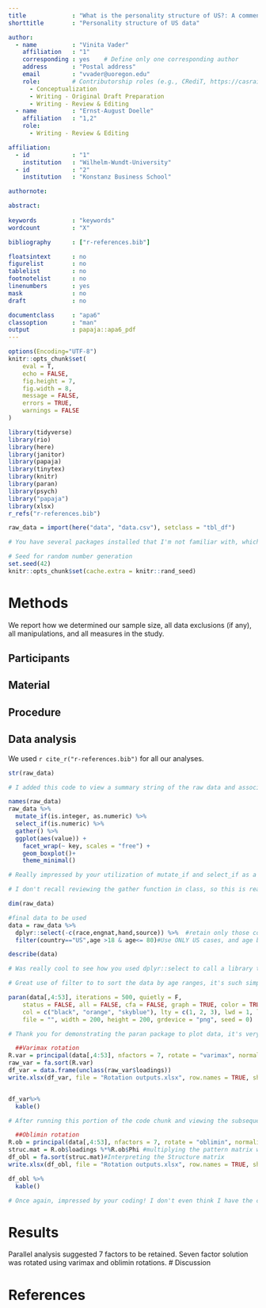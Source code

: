 ```yaml
---
title             : "What is the personality structure of US?: A commentary on methods"
shorttitle        : "Personality structure of US data"

author: 
  - name          : "Vinita Vader"
    affiliation   : "1"
    corresponding : yes    # Define only one corresponding author
    address       : "Postal address"
    email         : "vvader@uoregon.edu"
    role:         # Contributorship roles (e.g., CRediT, https://casrai.org/credit/)
      - Conceptualization
      - Writing - Original Draft Preparation
      - Writing - Review & Editing
  - name          : "Ernst-August Doelle"
    affiliation   : "1,2"
    role:
      - Writing - Review & Editing

affiliation:
  - id            : "1"
    institution   : "Wilhelm-Wundt-University"
  - id            : "2"
    institution   : "Konstanz Business School"

authornote: 

abstract:
  
keywords          : "keywords"
wordcount         : "X"

bibliography      : ["r-references.bib"]

floatsintext      : no
figurelist        : no
tablelist         : no
footnotelist      : no
linenumbers       : yes
mask              : no
draft             : no

documentclass     : "apa6"
classoption       : "man"
output            : papaja::apa6_pdf
---
```


<!-- You have an eye-catching title, which immediately grabbed my attention. The topic feels relevant and certainly garnered my interest, despite the fact that I'm not a psychologist or psychology researcher. I did remove some of the extraneous text that pre-loaded with the papaja APA template, just to clean the overall visual. -->

```r
options(Encoding="UTF-8")
knitr::opts_chunk$set(
	eval = T,
	echo = FALSE,
	fig.height = 7,
	fig.width = 8,
	message = FALSE,
	errors = TRUE,
	warnings = FALSE
)

library(tidyverse)
library(rio)
library(here)
library(janitor)
library(papaja)
library(tinytex)
library(knitr)
library(paran)
library(psych)
library("papaja")
library(xlsx)
r_refs("r-references.bib")

raw_data = import(here("data", "data.csv"), setclass = "tbl_df")

# You have several packages installed that I'm not familiar with, which is incredibly impressive, particularly paran and xlsx. I'm excited to learn more about their functions as I proceed. I did have to remove one library, as I was unable to download the package (factorAnalysis), which isn't compatible with my version of R.

```

```r
# Seed for random number generation
set.seed(42)
knitr::opts_chunk$set(cache.extra = knitr::rand_seed)
```

# Methods
We report how we determined our sample size, all data exclusions (if any), all manipulations, and all measures in the study. <!-- 21-word solution (Simmons, Nelson & Simonsohn, 2012; retrieved from http://ssrn.com/abstract=2160588) -->

## Participants

## Material

## Procedure

## Data analysis
We used `r cite_r("r-references.bib")` for all our analyses.

```r
str(raw_data)

# I added this code to view a summary string of the raw data and associated variables prior to reading through your data modifications.

names(raw_data)
raw_data %>% 
  mutate_if(is.integer, as.numeric) %>% 
  select_if(is.numeric) %>% 
  gather() %>% 
  ggplot(aes(value)) +
    facet_wrap(~ key, scales = "free") +
    geom_boxplot()+
    theme_minimal()

# Really impressed by your utilization of mutate_if and select_if as a method of transitioning from integers to numeric values. I was not aware of how to maximize the mutate and select functions with the addition of _if. This served as a clear demonstration of those functions.

# I don't recall reviewing the gather function in class, so this is really interesting to see. After running the data, it seems as though it may serve a similar purpose as the pivot functions. I wonder if you were to use the pivot_longer and pivot_wider functions, if that would produce similar modifications?

dim(raw_data)

#final data to be used
data = raw_data %>% 
  dplyr::select(-c(race,engnat,hand,source)) %>%  #retain only those columns required for the analysis
  filter(country=="US",age >18 & age<= 80)#Use ONLY US cases, and age between 18 and 80 years

describe(data)

# Was really cool to see how you used dplyr::select to call a library to a function to isolate specific columns you want to exclude from the data set.

# Great use of filter to to sort the data by age ranges, it's such simple and clean code. Initially, I would have thought to use the "or" function (|) as opposed to the "and" function (&), but this makes much more sense and effectively narrowed your data set by the specified age ranges.

```

```r

paran(data[,4:53], iterations = 500, quietly = F, 
    status = FALSE, all = FALSE, cfa = FALSE, graph = TRUE, color = TRUE, 
    col = c("black", "orange", "skyblue"), lty = c(1, 2, 3), lwd = 1, legend = TRUE,
    file = "", width = 200, height = 200, grdevice = "png", seed = 0)

# Thank you for demonstrating the paran package to plot data, it's very cool! It's always helpful to learn about alternative methods of plotting graphical information. Since we used ggplot as the primary tool for plotting in class, I wonder if there's a way to replicate this graph using ggplot.

```

```r
  ##Varimax rotation
R.var = principal(data[,4:53], nfactors = 7, rotate = "varimax", normalize = T) #Kaiser normalization will be applied
raw_var = fa.sort(R.var)
df_var = data.frame(unclass(raw_var$loadings))
write.xlsx(df_var, file = "Rotation outputs.xlsx", row.names = TRUE, sheetName = "varimax", append = FALSE)


df_var%>% 
  kable()

# After running this portion of the code chunk and viewing the subsequent table, I was thinking it might be helpful to shrink the data to a rounded number in order to consolidate space and increase the clarity of the visual presentation of the data.

  ##Oblimin rotation
R.ob = principal(data[,4:53], nfactors = 7, rotate = "oblimin", normalize = T)
struc.mat = R.ob$loadings %*%R.ob$Phi #multiplying the pattern matrix with the covariance matrix from the rotated factors
df_obl = fa.sort(struc.mat)#Interpreting the Structure matrix
write.xlsx(df_obl, file = "Rotation outputs.xlsx", row.names = TRUE, sheetName = "oblimin", append = TRUE)

df_obl %>% 
  kable()

# Once again, impressed by your coding! I don't even think I have the capacity to wrap my head around this code chuck. Wanted to let you know that I was unable to run the code chunk in its entirety, which I assumed was due to my inability to download and load the factorAnalysis library, but the error I receive states that there is no package called 'GPArotation'. I was unable to problem solve that on my own, but hopefully having that information will be helpful to you. Overall, you seem to have a wonderful grasp of R and its capabilities, which is truly inspiring to me as a new user. This exercise has expanded my understanding and knowledge of what R is capable of executing. 

```

# Results
Parallel analysis suggested 7 factors to be retained. Seven factor solution was rotated using varimax and oblimin rotations. 
# Discussion


\newpage

# References

\begingroup
\setlength{\parindent}{-0.5in}
\setlength{\leftskip}{0.5in}

<div id="refs" custom-style="Bibliography"></div>
\endgroup
